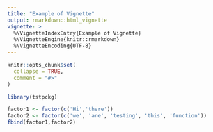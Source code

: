 ```yaml
---
title: "Example of Vignette"
output: rmarkdown::html_vignette
vignette: >
  %\VignetteIndexEntry{Example of Vignette}
  %\VignetteEngine{knitr::rmarkdown}
  %\VignetteEncoding{UTF-8}
---
```


```r
knitr::opts_chunk$set(
  collapse = TRUE,
  comment = "#>"
)
```

```r
library(tstpckg)
```

```r
factor1 <- factor(c('Hi','there'))
factor2 <- factor(c('we', 'are', 'testing', 'this', 'function'))
fbind(factor1,factor2)
```

